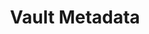 ---
title: Vault Metadata
description: Get detailed metadata for a specific vault
openapi: '/open-apis/0d.json GET /vaults/{vault_id}'
---